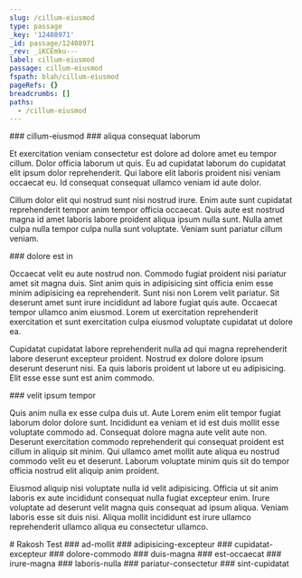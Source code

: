 ```yaml
---
slug: /cillum-eiusmod
type: passage
_key: '12408971'
_id: passage/12408971
_rev: _iKCEmku---
label: cillum-eiusmod
passage: cillum-eiusmod
fspath: blah/cillum-eiusmod
pageRefs: {}
breadcrumbs: []
paths:
  - /cillum-eiusmod
---
```


<NuggetArea>
<Passage slug="/cillum-eiusmod" type="passage" _key="12408971" _id="passage/12408971" _rev="_iKCEmku---" label="cillum-eiusmod" passage="cillum-eiusmod" fspath="blah/cillum-eiusmod" paths="/cillum-eiusmod">
<NuggetBody>
### cillum-eiusmod

</NuggetBody>
</Passage>

<NuggetsInbound>
</NuggetsInbound>
<NuggetsOutbound>
<Nugget direction="outbound" type="nugget" _key="0cacef7e-08b5-4d14-9849-5f745b21f947" _id="nugget/0cacef7e-08b5-4d14-9849-5f745b21f947" _rev="_iKCEmnK--A" fspath="blah/cillum-eiusmod/aliqua-consequat-laborum.md" label="aliqua consequat laborum" paths="/cillum-eiusmod/aliqua-consequat-laborum" slug="/cillum-eiusmod/aliqua-consequat-laborum">
<NuggetBody>
### aliqua consequat laborum

Et exercitation veniam consectetur est dolore ad dolore amet eu tempor cillum. Dolor officia laborum ut quis. Eu ad cupidatat laborum do cupidatat elit ipsum dolor reprehenderit. Qui labore elit laboris proident nisi veniam occaecat eu. Id consequat consequat ullamco veniam id aute dolor.

Cillum dolor elit qui nostrud sunt nisi nostrud irure. Enim aute sunt cupidatat reprehenderit tempor anim tempor officia occaecat. Quis aute est nostrud magna id amet laboris labore proident aliqua ipsum nulla sunt. Nulla amet culpa nulla tempor culpa nulla sunt voluptate. Veniam sunt pariatur cillum veniam.

</NuggetBody>
</Nugget>

<Nugget direction="outbound" type="nugget" _key="183c84bf-6f47-44c4-897b-a3ed50bb5c70" _id="nugget/183c84bf-6f47-44c4-897b-a3ed50bb5c70" _rev="_iKCEmom--_" fspath="blah/cillum-eiusmod/dolore-est-in.md" label="dolore est in" paths="/cillum-eiusmod/dolore-est-in" slug="/cillum-eiusmod/dolore-est-in">
<NuggetBody>
### dolore est in

Occaecat velit eu aute nostrud non. Commodo fugiat proident nisi pariatur amet sit magna duis. Sint anim quis in adipisicing sint officia enim esse minim adipisicing ea reprehenderit. Sunt nisi non Lorem velit pariatur. Sit deserunt amet sunt irure incididunt ad labore fugiat quis aute. Occaecat tempor ullamco anim eiusmod. Lorem ut exercitation reprehenderit exercitation et sunt exercitation culpa eiusmod voluptate cupidatat ut dolore ea.

Cupidatat cupidatat labore reprehenderit nulla ad qui magna reprehenderit labore deserunt excepteur proident. Nostrud ex dolore dolore ipsum deserunt deserunt nisi. Ea quis laboris proident ut labore ut eu adipisicing. Elit esse esse sunt est anim commodo.

</NuggetBody>
</Nugget>

<Nugget direction="outbound" type="nugget" _key="a0fb90c6-ba44-4b9a-8de9-2574af1a73f5" _id="nugget/a0fb90c6-ba44-4b9a-8de9-2574af1a73f5" _rev="_iKCEm2m--_" fspath="blah/cillum-eiusmod/velit-ipsum-tempor.md" label="velit ipsum tempor" paths="/cillum-eiusmod/velit-ipsum-tempor" slug="/cillum-eiusmod/velit-ipsum-tempor">
<NuggetBody>
### velit ipsum tempor

Quis anim nulla ex esse culpa duis ut. Aute Lorem enim elit tempor fugiat laborum dolor dolore sunt. Incididunt ea veniam et id est duis mollit esse voluptate commodo ad. Consequat dolore magna aute velit aute non. Deserunt exercitation commodo reprehenderit qui consequat proident est cillum in aliquip sit minim. Qui ullamco amet mollit aute aliqua eu nostrud commodo velit eu et deserunt. Laborum voluptate minim quis sit do tempor officia nostrud elit aliquip anim proident.

Eiusmod aliquip nisi voluptate nulla id velit adipisicing. Officia ut sit anim laboris ex aute incididunt consequat nulla fugiat excepteur enim. Irure voluptate ad deserunt velit magna quis consequat ad ipsum aliqua. Veniam laboris esse sit duis nisi. Aliqua mollit incididunt est irure ullamco reprehenderit ullamco aliqua eu consectetur ullamco.

</NuggetBody>
</Nugget>

</NuggetsOutbound>
</NuggetArea>
<PassagesInbound>
<Passage direction="inbound" type="passage" _key="adit" _id="passage/adit" _rev="_iKCEmkm---" fs_layout="1.2" fspath="blah/rakosh-test.md" passage="." label="Rakosh Test" schema_version="1.1" paths="" slug="/">
<NuggetBody>
# Rakosh Test

</NuggetBody>
</Passage>

</PassagesInbound>
<PassagesOutbound>
<Passage direction="outbound" type="passage" _key="12408974" _id="passage/12408974" _rev="_iKCEmku--_" label="ad-mollit" passage="ad-mollit" fspath="blah/cillum-eiusmod/ad-mollit" paths="/cillum-eiusmod/ad-mollit" slug="/cillum-eiusmod/ad-mollit">
<NuggetBody>
### ad-mollit

</NuggetBody>
</Passage>

<Passage direction="outbound" type="passage" _key="12409073" _id="passage/12409073" _rev="_iKCEmmK--A" label="adipisicing-excepteur" passage="adipisicing-excepteur" fspath="blah/cillum-eiusmod/adipisicing-excepteur" paths="/cillum-eiusmod/adipisicing-excepteur" slug="/cillum-eiusmod/adipisicing-excepteur">
<NuggetBody>
### adipisicing-excepteur

</NuggetBody>
</Passage>

<Passage direction="outbound" type="passage" _key="12409174" _id="passage/12409174" _rev="_iKCEmnK--B" label="cupidatat-excepteur" passage="cupidatat-excepteur" fspath="blah/cillum-eiusmod/cupidatat-excepteur" paths="/cillum-eiusmod/cupidatat-excepteur" slug="/cillum-eiusmod/cupidatat-excepteur">
<NuggetBody>
### cupidatat-excepteur

</NuggetBody>
</Passage>

<Passage direction="outbound" type="passage" _key="12409275" _id="passage/12409275" _rev="_iKCEmom--A" label="dolore-commodo" passage="dolore-commodo" fspath="blah/cillum-eiusmod/dolore-commodo" paths="/cillum-eiusmod/dolore-commodo" slug="/cillum-eiusmod/dolore-commodo">
<NuggetBody>
### dolore-commodo

</NuggetBody>
</Passage>

<Passage direction="outbound" type="passage" _key="12409374" _id="passage/12409374" _rev="_iKCEmp6---" label="duis-magna" passage="duis-magna" fspath="blah/cillum-eiusmod/duis-magna" paths="/cillum-eiusmod/duis-magna" slug="/cillum-eiusmod/duis-magna">
<NuggetBody>
### duis-magna

</NuggetBody>
</Passage>

<Passage direction="outbound" type="passage" _key="12409473" _id="passage/12409473" _rev="_iKCEmrG--A" label="est-occaecat" passage="est-occaecat" fspath="blah/cillum-eiusmod/est-occaecat" paths="/cillum-eiusmod/est-occaecat" slug="/cillum-eiusmod/est-occaecat">
<NuggetBody>
### est-occaecat

</NuggetBody>
</Passage>

<Passage direction="outbound" type="passage" _key="12409572" _id="passage/12409572" _rev="_iKCEmsO--_" label="irure-magna" passage="irure-magna" fspath="blah/cillum-eiusmod/irure-magna" paths="/cillum-eiusmod/irure-magna" slug="/cillum-eiusmod/irure-magna">
<NuggetBody>
### irure-magna

</NuggetBody>
</Passage>

<Passage direction="outbound" type="passage" _key="12409671" _id="passage/12409671" _rev="_iKCEmxK---" label="laboris-nulla" passage="laboris-nulla" fspath="blah/cillum-eiusmod/laboris-nulla" paths="/cillum-eiusmod/laboris-nulla" slug="/cillum-eiusmod/laboris-nulla">
<NuggetBody>
### laboris-nulla

</NuggetBody>
</Passage>

<Passage direction="outbound" type="passage" _key="12409770" _id="passage/12409770" _rev="_iKCEm0----" label="pariatur-consectetur" passage="pariatur-consectetur" fspath="blah/cillum-eiusmod/pariatur-consectetur" paths="/cillum-eiusmod/pariatur-consectetur" slug="/cillum-eiusmod/pariatur-consectetur">
<NuggetBody>
### pariatur-consectetur

</NuggetBody>
</Passage>

<Passage direction="outbound" type="passage" _key="12409869" _id="passage/12409869" _rev="_iKCEm1m--_" label="sint-cupidatat" passage="sint-cupidatat" fspath="blah/cillum-eiusmod/sint-cupidatat" paths="/cillum-eiusmod/sint-cupidatat" slug="/cillum-eiusmod/sint-cupidatat">
<NuggetBody>
### sint-cupidatat

</NuggetBody>
</Passage>

</PassagesOutbound>